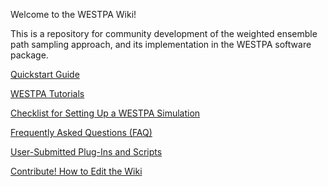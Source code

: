 Welcome to the WESTPA Wiki!

This is a repository for community development of the weighted ensemble path sampling approach, and its implementation in the WESTPA software package.

[[Quickstart Guide]] 

[[WESTPA Tutorials]]

[[Checklist for Setting Up a WESTPA Simulation]]

[[Frequently Asked Questions (FAQ)]]

[[User-Submitted Plug-Ins and Scripts]]

[[Contribute! How to Edit the Wiki]]

